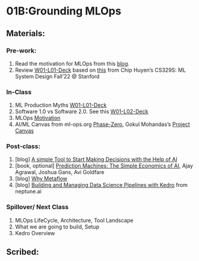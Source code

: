 # 01B:Grounding MLOps {.unnumbered}

## Materials: \

### Pre-work:

1. Read the motivation for MLOps from this [blog](https://ml-ops.org/content/motivation).
2. Review [W01-L01-Deck](https://docs.google.com/presentation/d/1G2aMDawcGXl-yY3z72emIZ-5PRFsWTEjASBOUGo8MHs/edit?usp=sharing) based on [this](https://docs.google.com/presentation/d/1bhjgRelQ0O5FnYCOGiCVWg_SkfRcZ9bffQsgk6yAaL0/edit#slide=id.gb3e5cf682f_0_261) from Chip Huyen's CS329S: ML System Design Fall'22 @ Stanford



### In-Class

1. ML Production Myths [W01-L01-Deck](https://docs.google.com/presentation/d/1G2aMDawcGXl-yY3z72emIZ-5PRFsWTEjASBOUGo8MHs/edit?usp=sharing) 
2. Software 1.0 vs Software 2.0. See this [W01-L02-Deck](https://docs.google.com/presentation/d/1FLQmzEf2F2zp7ykysChGMKYAOHZbRSh_FDROgYWORwQ/edit?usp=sharing)
3. MLOps [Motivation](https://ml-ops.org/content/motivation)
4. AI/ML Canvas from ml-ops.org [Phase-Zero](https://ml-ops.org/content/phase-zero), Gokul Mohandas's [Project Canvas]([Project Canvas](https://madewithml.com/courses/mlops/product-design/#template))


### Post-class:

1. \[blog\] [A simple Tool to Start Making Decisions with the Help of AI](https://hbr.org/2018/04/a-simple-tool-to-start-making-decisions-with-the-help-of-ai)
2. \[book, optional\] [Prediction Machines: The Simple Economics of AI](https://www.amazon.in/Prediction-Machines-Economics-Artificial-Intelligence/dp/1633695670),  Ajay Agrawal, Joshua Gans, Avi Goldfare
2. \[blog\] [Why Metaflow](https://docs.metaflow.org/introduction/why-metaflow)
3. \[blog\] [Building and Managing Data Science Pipelines with Kedro](https://neptune.ai/blog/data-science-pipelines-with-kedro#:~:text=Kedro%20is%20an%20open%2Dsource,prototyping%2C%20and%20promote%20pipeline%20reproducibility.) from neptune.ai

### Spillover/ Next Class

1. MLOps LifeCycle, Architecture, Tool Landscape
2. What we are going to build, Setup
3. Kedro Overview


## Scribed: \

